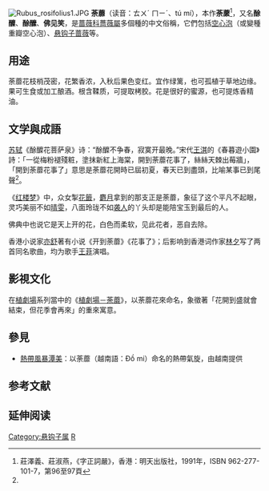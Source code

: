 [[File:Rubus_rosifolius1.JPG|thumb]]
'''荼蘼'''（读音：ㄊㄨˊ ㄇㄧˊ、tú mí），本作'''荼䕷'''<ref name="word">莊澤義、莊淑燕，《字正詞嚴》，香港：明天出版社，1991年，ISBN 962-277-101-7，第96至97頁</ref>，又名'''酴醾'''、'''酴醿'''、'''佛见笑'''，是[[蔷薇科|蔷薇科]][[薔薇屬|薔薇屬]]多個種的中文俗稱，它們包括[[空心泡|空心泡]]（或變種重瓣空心泡）、[[悬钩子蔷薇|悬钩子蔷薇]]等。

== 用途 ==
荼蘼花枝梢茂密，花繁香浓，入秋后果色变红。宜作绿篱，也可孤植于草地边缘。果可生食或加工酿酒。根含鞣质，可提取栲胶。花是很好的蜜源，也可提炼香精油。

== 文学與成語 ==
[[苏轼|苏轼]]《酴醾花菩萨泉》诗：“酴醾不争春，寂寞开最晚。”宋代[[王淇|王淇]]的《春暮遊小園》詩：「一從梅粉褪殘粧，塗抹新紅上海棠，開到荼蘼花事了，絲絲天棘出莓牆」，「開到荼蘼花事了」意思是荼蘼花開時已屆初夏，春天已到盡頭，比喻某事已到尾聲<ref name="word"/>。

《[[红楼梦|红楼梦]]》中，众女掣[[花签|花籤]]，[[麝月|麝月]]拿到的那支正是荼蘼，象征了这个平凡不起眼，灵巧美丽不如[[晴雯|晴雯]]，八面玲珑不如[[袭人|袭人]]的丫头却是能陪宝玉到最后的人。

佛典中也说它是天上开的花，白色而柔软，见此花者，恶自去除。

香港小说家[[亦舒|亦舒]]著有小说《开到荼蘼》《花事了》；后影响到香港词作家[[林夕|林夕]]写了两首同名歌曲，均为歌手[[王菲|王菲]]演唱。

==影視文化==

在[[植劇場|植劇場]]系列當中的《[[植劇場－荼蘼|植劇場－荼蘼]]》，以荼蘼花來命名，象徵著「花開到盛就會結束，但花季會再來」的重來寓意。

==參見==
*[[熱帶風暴潭美|熱帶風暴潭美]]：以荼蘼（越南語：Đồ mi）命名的熱帶氣旋，由越南提供

==参考文献==
{{reflist|2}}

== 延伸阅读 ==
{{Wikisource further reading}}

[[Category:悬钩子属|Category:悬钩子属]]
[[Category:花|R]]